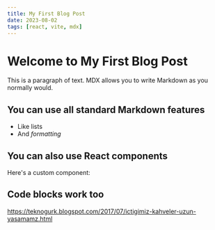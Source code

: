 ```yaml
---
title: My First Blog Post
date: 2023-08-02
tags: [react, vite, mdx]
---
```


# Welcome to My First Blog Post

This is a paragraph of text. MDX allows you to write Markdown as you normally would.

## You can use all standard Markdown features

- Like lists
- And _formatting_

## You can also use React components

Here's a custom component:

## Code blocks work too

https://teknogurk.blogspot.com/2017/07/ictigimiz-kahveler-uzun-yasamamz.html
